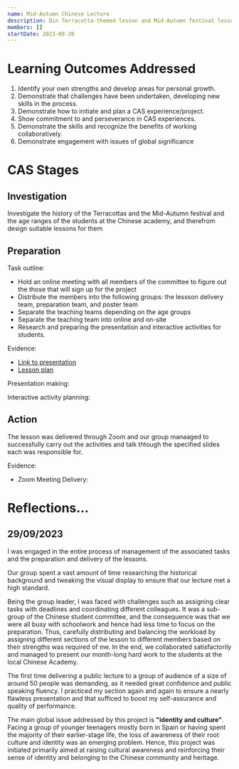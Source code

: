 ```yaml
---
name: Mid-Autumn Chinese Lecture
description: Qin Terracotta-themed lesson and Mid-Autumn festival lesson at the local Chinese academy. Special event to celebrate the 50th anniversary of the establishment of diplomatic relations between China and Spain - "When Mid-Autumn Festival meets Qin Culture" workshop.
members: []
startDate: 2023-08-30
---
```


# Learning Outcomes Addressed

1. Identify your own strengths and develop areas for personal growth.
2. Demonstrate that challenges have been undertaken, developing new skills in the process.
3. Demonstrate how to initiate and plan a CAS experience/project.
4. Show commitment to and perseverance in CAS experiences.
5. Demonstrate the skills and recognize the benefits of working collaboratively.
6. Demonstrate engagement with issues of global significance

<CASStrandsHours creativityHours={20} activityHours={0} serviceHours={2} />

# CAS Stages

## Investigation

Investigate the history of the Terracottas and the Mid-Autumn festival and the age ranges of the students at the Chinese academy, and therefrom design suitable lessons for them

## Preparation

Task outline:

- Hold an online meeting with all members of the committee to figure out the those that will sign up for the project
- Distribute the members into the following groups: the lessson delivery team, preparation team, and poster team
- Separate the teaching teams depending on the age groups
- Separate the teaching team into online and on-site
- Research and preparing the presentation and interactive activities for students.

Evidence:

- [Link to presentation](https://docs.google.com/presentation/d/13jQKLHLQcGHQaWJgNHj4-Jx1FCW8U-5JNB13XWi4aFw/edit?usp=share_link)
- [Lesson plan](https://drive.google.com/file/d/1jbUaP-Onv8x_FVXIqE1Hp-i1Cl9mfWUn/view?usp=share_link)

Presentation making:

<SizedImage
  alt="prep"
  width="588"
  height="382"
  src="https://raw.githubusercontent.com/timthedev07/my-website/dev/assets/cas-evidence/mid-autumn/ppt-making-1.png"
/>

<SizedImage
  alt="prep"
  width="588"
  height="382"
  src="https://raw.githubusercontent.com/timthedev07/my-website/dev/assets/cas-evidence/mid-autumn/ppt-making-2.png"
/>

Interactive activity planning:

<SizedImage
  alt="prep"
  width="588"
  height="382"
  src="https://raw.githubusercontent.com/timthedev07/my-website/dev/assets/cas-evidence/mid-autumn/activity-plan.png"
/>

## Action

The lesson was delivered through Zoom and our group manaaged to successfully carry out the activities and talk thtough the specified slides each was responsible for.

Evidence:

- Zoom Meeting Delivery:

<SizedImage
  alt="prep"
  width="588"
  height="382"
  src="https://raw.githubusercontent.com/timthedev07/my-website/dev/assets/cas-evidence/mid-autumn/delivery.png"
/>

# Reflections...

## 29/09/2023

I was engaged in the entire process of management of the associated tasks and the preparation and delivery of the lessons.

Our group spent a vast amount of time researching the historical background and tweaking the visual display to ensure that our lecture met a high standard.

Being the group leader, I was faced with challenges such as assigning clear tasks with deadlines and coordinating different colleagues. It was a sub-group of the Chinese student committee, and the consequence was that we were all busy with schoolwork and hence had less time to focus on the preparation. Thus, carefully distributing and balancing the workload by assigning different sections of the lesson to different members based on their strengths was required of me. In the end, we collaborated satisfactorily and managed to present our month-long hard work to the students at the local Chinese Academy.

The first time delivering a public lecture to a group of audience of a size of around 50 people was demanding, as it needed great confidence and public speaking fluency. I practiced my section again and again to ensure a nearly flawless presentation and that sufficed to boost my self-assurance and quality of performance.

The main global issue addressed by this project is **"identity and culture"**. Facing a group of younger teenagers mostly born in Spain or having spent the majority of their earlier-stage life, the loss of awareness of their root culture and identity was an emerging problem. Hence, this project was initiated primarily aimed at raising cultural awareness and reinforcing their sense of identity and belonging to the Chinese community and heritage.
